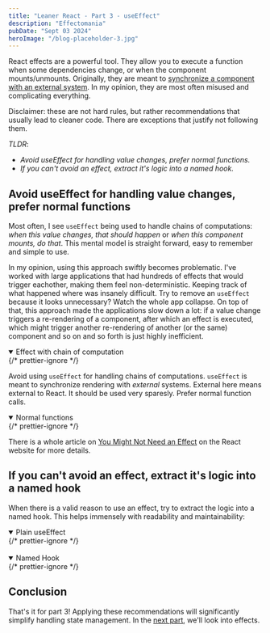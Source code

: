 ```yaml
---
title: "Leaner React - Part 3 - useEffect"
description: "Effectomania"
pubDate: "Sept 03 2024"
heroImage: "/blog-placeholder-3.jpg"
---
```



React effects are a powerful tool. They allow you to execute a function when some dependencies change, or when the component mounts/unmounts. Originally, they are meant to [synchronize a component with an external system](https://react.dev/learn/synchronizing-with-effects). In my opinion, they are most often misused and complicating everything.

Disclaimer: these are not hard rules, but rather recommendations that usually lead to cleaner code. There are exceptions that justify not following them.

_TLDR_:

- _Avoid useEffect for handling value changes, prefer normal functions._
- _If you can't avoid an effect, extract it's logic into a named hook._

## Avoid useEffect for handling value changes, prefer normal functions

Most often, I see `useEffect` being used to handle chains of computations: _when this value changes, that should happen_ or _when this component mounts, do that_. This mental model is straight forward, easy to remember and simple to use.

In my opinion, using this approach swiftly becomes problematic. I've worked with large applications that had hundreds of effects that would trigger eachother, making them feel non-deterministic. Keeping track of what happened where was insanely difficult. Try to remove an `useEffect` because it looks unnecessary? Watch the whole app collapse. On top of that, this approach made the applications slow down a lot: if a value change triggers a re-rendering of a component, after which an effect is executed, which might trigger another re-rendering of another (or the same) component and so on and so forth is just highly inefficient.

<details
  open
  className="group collapse collapse-plus bg-gray-200 hover:bg-gray-300"
>
  {/* prettier-ignore */}
  <summary className="collapse-title font-medium">Effect with chain of computation</summary>
  <div className="collapse-content mx-auto w-72 2xs:w-[20rem] xs:w-auto">
    <UseEffectComputationChain />
  </div>
</details>

Avoid using `useEffect` for handling chains of computations. `useEffect` is meant to synchronize rendering with _external_ systems. External here means external to React. It should be used very sparesly. Prefer normal function calls.

<details
  open
  className="group collapse collapse-plus bg-gray-200 hover:bg-gray-300"
>
  {/* prettier-ignore */}
  <summary className="collapse-title font-medium">Normal functions</summary>
  <div className="collapse-content mx-auto w-72 2xs:w-[20rem] xs:w-auto">
    <NormalFunctions />
  </div>
</details>

There is a whole article on [You Might Not Need an Effect](https://react.dev/learn/you-might-not-need-an-effect) on the React website for more details.

## If you can't avoid an effect, extract it's logic into a named hook

When there is a valid reason to use an effect, try to extract the logic into a named hook. This helps immensely with readability and maintainability:

<details
  open
  className="group collapse collapse-plus bg-gray-200 hover:bg-gray-300"
>
  {/* prettier-ignore */}
  <summary className="collapse-title font-medium">Plain useEffect</summary>
  <div className="collapse-content mx-auto w-72 2xs:w-[20rem] xs:w-auto">
    <UseEffect />
  </div>
</details>

<br />

<details
  open
  className="group collapse collapse-plus bg-gray-200 hover:bg-gray-300"
>
  {/* prettier-ignore */}
  <summary className="collapse-title font-medium">Named Hook</summary>
  <div className="collapse-content mx-auto w-72 2xs:w-[20rem] xs:w-auto">
    <NamedHook />
  </div>
</details>

## Conclusion

That's it for part 3! Applying these recommendations will significantly simplify handling state management. In the [next part](/blog/leaner-react-part-3), we'll look into effects.

